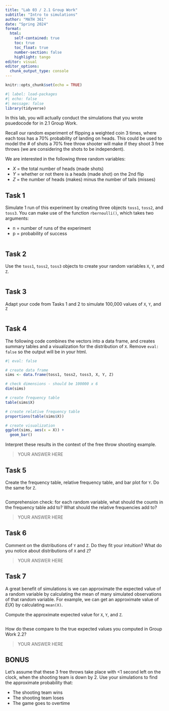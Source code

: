```yaml
---
title: "Lab 03 / 2.1 Group Work"
subtitle: "Intro to simulations"
author: "MATH 361"
date: "Spring 2024"
format: 
  html:
    self-contained: true
    toc: true
    toc_float: true
    number-section: false
    highlight: tango
editor: visual
editor_options: 
  chunk_output_type: console
---
```


```r
knitr::opts_chunk$set(echo = TRUE)
```

```r
#| label: load-packages
#| echo: false
#| message: false
library(tidyverse)
```

In this lab, you will actually conduct the simulations that you wrote psuedocode for in 2.1 Group Work.

Recall our random experiment of flipping a weighted coin 3 times, where each toss has a 70% probability of landing on heads. This could be used to model the \# of shots a 70% free throw shooter will make if they shoot 3 free throws (we are considering the shots to be independent).

We are interested in the following three random variables:

-   $X$ = the total number of heads (made shots)
-   $Y$ = whether or not there is a heads (made shot) on the 2nd flip
-   $Z$ = the number of heads (makes) minus the number of tails (misses)

## Task 1

Simulate 1 run of this experiment by creating three objects `toss1`, `toss2`, and `toss3`. You can make use of the function `rbernoulli()`, which takes two arguments:

-   n = number of runs of the experiment
-   p = probability of success

```r

```

## Task 2

Use the `toss1`, `toss2`, `toss3` objects to create your random variables `X`, `Y`, and `Z`.

```r

```

## Task 3

Adapt your code from Tasks 1 and 2 to simulate 100,000 values of `X`, `Y`, and `Z`

```r

```

## Task 4

The following code combines the vectors into a data frame, and creates summary tables and a visualization for the distribution of `X`. Remove `eval: false` so the output will be in your html.

```r
#| eval: false

# create data frame
sims <- data.frame(toss1, toss2, toss3, X, Y, Z)

# check dimensions - should be 100000 x 6
dim(sims)

# create frequency table
table(sims$X)

# create relative frequency table
proportions(table(sims$X))

# create visualization
ggplot(sims, aes(x = X)) +
  geom_bar()
```

Interpret these results in the context of the free throw shooting example.

> YOUR ANSWER HERE

## Task 5

Create the frequency table, relative frequency table, and bar plot for `Y`. Do the same for `Z`.

```r

```

Comprehension check: for each random variable, what should the counts in the frequency table add to? What should the relative frequencies add to?

> YOUR ANSWER HERE

## Task 6

Comment on the distributions of `Y` and `Z`. Do they fit your intuition? What do you notice about distributions of `X` and `Z`?

> YOUR ANSWER HERE

## Task 7

A great benefit of simulations is we can approximate the expected value of a random variable by calculating the mean of many simulated observations of that random variable. For example, we can get an approximate value of $E(X)$ by calculating `mean(X)`.

Compute the approximate expected value for `X`, `Y`, and `Z`.

```r

```

How do these compare to the true expected values you computed in Group Work 2.2?

> YOUR ANSWER HERE

## BONUS

Let's assume that these 3 free throws take place with \<1 second left on the clock, when the shooting team is down by 2. Use your simulations to find the approximate probability that:

-   The shooting team wins
-   The shooting team loses
-   The game goes to overtime
